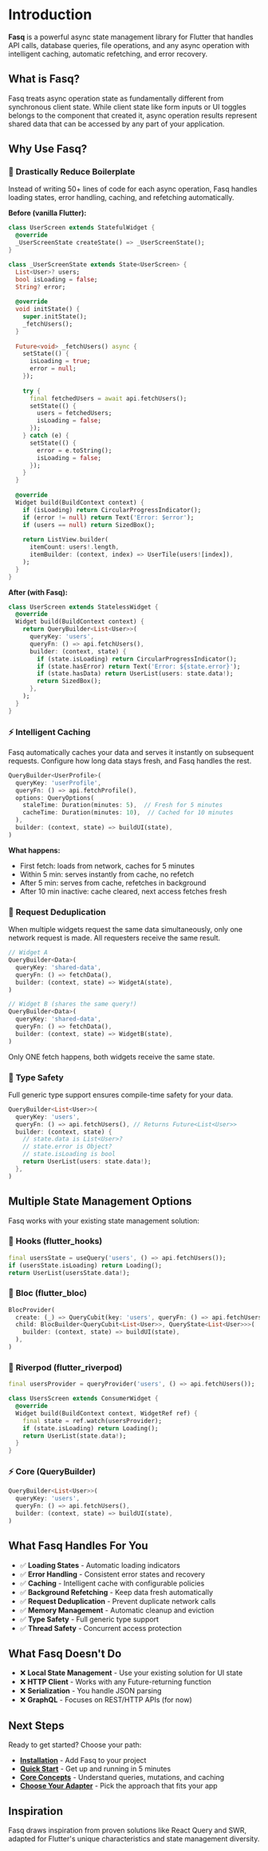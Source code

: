 # Introduction

**Fasq** is a powerful async state management library for Flutter that handles API calls, database queries, file operations, and any async operation with intelligent caching, automatic refetching, and error recovery.

## What is Fasq?

Fasq treats async operation state as fundamentally different from synchronous client state. While client state like form inputs or UI toggles belongs to the component that created it, async operation results represent shared data that can be accessed by any part of your application.

## Why Use Fasq?

### 🚀 **Drastically Reduce Boilerplate**

Instead of writing 50+ lines of code for each async operation, Fasq handles loading states, error handling, caching, and refetching automatically.

**Before (vanilla Flutter):**
```dart
class UserScreen extends StatefulWidget {
  @override
  _UserScreenState createState() => _UserScreenState();
}

class _UserScreenState extends State<UserScreen> {
  List<User>? users;
  bool isLoading = false;
  String? error;
  
  @override
  void initState() {
    super.initState();
    _fetchUsers();
  }
  
  Future<void> _fetchUsers() async {
    setState(() {
      isLoading = true;
      error = null;
    });
    
    try {
      final fetchedUsers = await api.fetchUsers();
      setState(() {
        users = fetchedUsers;
        isLoading = false;
      });
    } catch (e) {
      setState(() {
        error = e.toString();
        isLoading = false;
      });
    }
  }
  
  @override
  Widget build(BuildContext context) {
    if (isLoading) return CircularProgressIndicator();
    if (error != null) return Text('Error: $error');
    if (users == null) return SizedBox();
    
    return ListView.builder(
      itemCount: users!.length,
      itemBuilder: (context, index) => UserTile(users![index]),
    );
  }
}
```

**After (with Fasq):**
```dart
class UserScreen extends StatelessWidget {
  @override
  Widget build(BuildContext context) {
    return QueryBuilder<List<User>>(
      queryKey: 'users',
      queryFn: () => api.fetchUsers(),
      builder: (context, state) {
        if (state.isLoading) return CircularProgressIndicator();
        if (state.hasError) return Text('Error: ${state.error}');
        if (state.hasData) return UserList(users: state.data!);
        return SizedBox();
      },
    );
  }
}
```

### ⚡ **Intelligent Caching**

Fasq automatically caches your data and serves it instantly on subsequent requests. Configure how long data stays fresh, and Fasq handles the rest.

```dart
QueryBuilder<UserProfile>(
  queryKey: 'userProfile',
  queryFn: () => api.fetchProfile(),
  options: QueryOptions(
    staleTime: Duration(minutes: 5),  // Fresh for 5 minutes
    cacheTime: Duration(minutes: 10),  // Cached for 10 minutes
  ),
  builder: (context, state) => buildUI(state),
)
```

**What happens:**
- First fetch: loads from network, caches for 5 minutes
- Within 5 min: serves instantly from cache, no refetch
- After 5 min: serves from cache, refetches in background
- After 10 min inactive: cache cleared, next access fetches fresh

### 🔄 **Request Deduplication**

When multiple widgets request the same data simultaneously, only one network request is made. All requesters receive the same result.

```dart
// Widget A
QueryBuilder<Data>(
  queryKey: 'shared-data',
  queryFn: () => fetchData(),
  builder: (context, state) => WidgetA(state),
)

// Widget B (shares the same query!)
QueryBuilder<Data>(
  queryKey: 'shared-data',
  queryFn: () => fetchData(),
  builder: (context, state) => WidgetB(state),
)
```

Only ONE fetch happens, both widgets receive the same state.

### 🎯 **Type Safety**

Full generic type support ensures compile-time safety for your data.

```dart
QueryBuilder<List<User>>(
  queryKey: 'users',
  queryFn: () => api.fetchUsers(), // Returns Future<List<User>>
  builder: (context, state) {
    // state.data is List<User>?
    // state.error is Object?
    // state.isLoading is bool
    return UserList(users: state.data!);
  },
)
```

## Multiple State Management Options

Fasq works with your existing state management solution:

### 🎣 **Hooks** (flutter_hooks)
```dart
final usersState = useQuery('users', () => api.fetchUsers());
if (usersState.isLoading) return Loading();
return UserList(usersState.data!);
```

### 🧊 **Bloc** (flutter_bloc)
```dart
BlocProvider(
  create: (_) => QueryCubit(key: 'users', queryFn: () => api.fetchUsers()),
  child: BlocBuilder<QueryCubit<List<User>>, QueryState<List<User>>>(
    builder: (context, state) => buildUI(state),
  ),
)
```

### 🔌 **Riverpod** (flutter_riverpod)
```dart
final usersProvider = queryProvider('users', () => api.fetchUsers());

class UsersScreen extends ConsumerWidget {
  @override
  Widget build(BuildContext context, WidgetRef ref) {
    final state = ref.watch(usersProvider);
    if (state.isLoading) return Loading();
    return UserList(state.data!);
  }
}
```

### ⚡ **Core** (QueryBuilder)
```dart
QueryBuilder<List<User>>(
  queryKey: 'users',
  queryFn: () => api.fetchUsers(),
  builder: (context, state) => buildUI(state),
)
```

## What Fasq Handles For You

- ✅ **Loading States** - Automatic loading indicators
- ✅ **Error Handling** - Consistent error states and recovery
- ✅ **Caching** - Intelligent cache with configurable policies
- ✅ **Background Refetching** - Keep data fresh automatically
- ✅ **Request Deduplication** - Prevent duplicate network calls
- ✅ **Memory Management** - Automatic cleanup and eviction
- ✅ **Type Safety** - Full generic type support
- ✅ **Thread Safety** - Concurrent access protection

## What Fasq Doesn't Do

- ❌ **Local State Management** - Use your existing solution for UI state
- ❌ **HTTP Client** - Works with any Future-returning function
- ❌ **Serialization** - You handle JSON parsing
- ❌ **GraphQL** - Focuses on REST/HTTP APIs (for now)

## Next Steps

Ready to get started? Choose your path:

- **[Installation](/docs/installation)** - Add Fasq to your project
- **[Quick Start](/docs/quick-start)** - Get up and running in 5 minutes
- **[Core Concepts](/docs/core-concepts)** - Understand queries, mutations, and caching
- **[Choose Your Adapter](/docs/core)** - Pick the approach that fits your app

## Inspiration

Fasq draws inspiration from proven solutions like React Query and SWR, adapted for Flutter's unique characteristics and state management diversity.